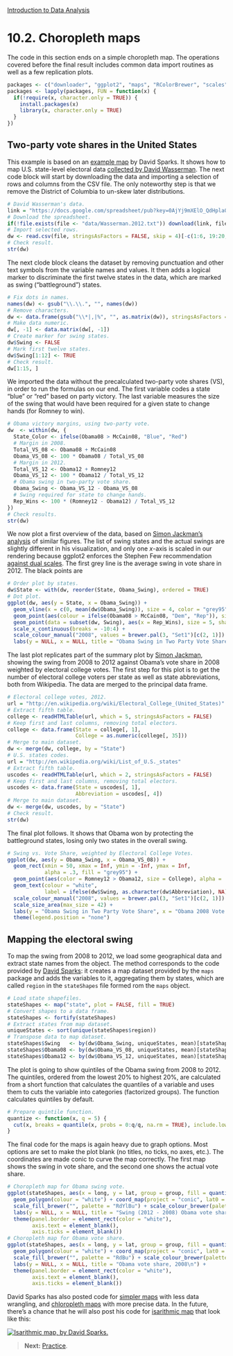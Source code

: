 <style>@import url(style.css);</style>
[Introduction to Data Analysis](index.html "Course index")

# 10.2. Choropleth maps

The code in this section ends on a simple choropleth map. The operations covered before the final result includes common data import routines as well as a few replication plots.

```r
packages <- c("downloader", "ggplot2", "maps", "RColorBrewer", "scales", "XML")
packages <- lapply(packages, FUN = function(x) {
  if(!require(x, character.only = TRUE)) {
    install.packages(x)
    library(x, character.only = TRUE)
  }
})
```

## Two-party vote shares in the United States

This example is based on an [example map][ds] by David Sparks. It shows how to map U.S. state-level electoral data [collected by David Wasserman][dw]. The next code block will start by downloading the data and importing a selection of rows and columns from the CSV file. The only noteworthy step is that we remove the District of Columbia to un-skew later distributions.

[ds]: http://is-r.tumblr.com/post/35200999886/make-your-own-electoral-map
[dw]: https://docs.google.com/spreadsheet/ccc?key=0AjYj9mXElO_QdHpla01oWE1jOFZRbnhJZkZpVFNKeVE#gid=0

```r
# David Wasserman's data.
link = "https://docs.google.com/spreadsheet/pub?key=0AjYj9mXElO_QdHpla01oWE1jOFZRbnhJZkZpVFNKeVE&gid=0&output=csv"
# Download the spreadsheet.
if(!file.exists(file <- "data/Wasserman.2012.txt")) download(link, file, mode = "wb")
# Import selected rows.
dw <- read.csv(file, stringsAsFactors = FALSE, skip = 4)[-c(1:6, 19:20, 28), -c(4, 7:8)]
# Check result.
str(dw)
```

The next clode block cleans the dataset by removing punctuation and other text symbols from the variable names and values. It then adds a logical marker to discriminate the first twelve states in the data, which are marked as swing ("battleground") states.

```r
# Fix dots in names.
names(dw) <- gsub("\\.\\.", "", names(dw))
# Remove characters.
dw <- data.frame(gsub("\\*|,|%", "", as.matrix(dw)), stringsAsFactors = FALSE)
# Make data numeric.
dw[, -1] <- data.matrix(dw[, -1])
# Create marker for swing states.
dw$Swing <- FALSE
# Mark first twelve states.
dw$Swing[1:12] <- TRUE
# Check result.
dw[1:15, ]
```

We imported the data without the precalculated two-party vote shares (VS), in order to run the formulas on our end. The first variable codes a state "blue" or "red" based on party victory. The last variable measures the size of the swing that would have been required for a given state to change hands (for Romney to win).

```r
# Obama victory margins, using two-party vote.
dw  <- within(dw, {
  State_Color <- ifelse(Obama08 > McCain08, "Blue", "Red")
  # Margin in 2008.
  Total_VS_08 <- Obama08 + McCain08
  Obama_VS_08 <- 100 * Obama08 / Total_VS_08
  # Margin in 2012.
  Total_VS_12 <- Obama12 + Romney12
  Obama_VS_12 <- 100 * Obama12 / Total_VS_12
  # Obama swing in two-party vote share.
  Obama_Swing <- Obama_VS_12 - Obama_VS_08
  # Swing required for state to change hands.
  Rep_Wins <- 100 * (Romney12 - Obama12) / Total_VS_12
})
# Check results.
str(dw)
```

We now plot a first overview of the data, based on [Simon Jackman's analysis][sj] of similar figures. The list of swing states and the actual swings are slightly different in his visualization, and only one $x$-axis is scaled in our rendering because ggplot2 enforces the Stephen Few recommendation [against dual scales][sf]. The first grey line is the average swing in vote share in 2012. The black points are 

[sj]: http://jackman.stanford.edu/blog/?p=2620
[sf]: http://www.perceptualedge.com/articles/visual_business_intelligence/dual-scaled_axes.pdf

```r
# Order plot by states.
dw$State <- with(dw, reorder(State, Obama_Swing), ordered = TRUE)
# Dot plot.
ggplot(dw, aes(y = State, x = Obama_Swing)) +
  geom_vline(x = c(0, mean(dw$Obama_Swing)), size = 4, color = "grey95") +
  geom_point(aes(colour = ifelse(Obama08 > McCain08, "Dem", "Rep")), size = 5) +
  geom_point(data = subset(dw, Swing), aes(x = Rep_Wins), size = 5, shape = 1) +
  scale_x_continuous(breaks = -10:4) +
  scale_colour_manual("2008", values = brewer.pal(3, "Set1")[c(2, 1)]) +
  labs(y = NULL, x = NULL, title = "Obama Swing in Two Party Vote Share\n")
```

The last plot replicates part of the summary plot by [Simon Jackman][sj], showing the swing from 2008 to 2012 against Obama's vote share in 2008 weighted by electoral college votes. The first step for this plot is to get the number of electoral college voters per state as well as state abbreviations, both from Wikipedia. The data are merged to the principal data frame.

```r
# Electoral college votes, 2012.
url = "http://en.wikipedia.org/wiki/Electoral_College_(United_States)"
# Extract fifth table.
college <- readHTMLTable(url, which = 5, stringsAsFactors = FALSE)
# Keep first and last columns, removing total electors.
college <- data.frame(State = college[, 1], 
                      College = as.numeric(college[, 35]))
# Merge to main dataset.
dw <- merge(dw, college, by = "State")
# U.S. states codes.
url = "http://en.wikipedia.org/wiki/List_of_U.S._states"
# Extract fifth table.
uscodes <- readHTMLTable(url, which = 2, stringsAsFactors = FALSE)
# Keep first and last columns, removing total electors.
uscodes <- data.frame(State = uscodes[, 1],
                      Abbreviation = uscodes[, 4])
# Merge to main dataset.
dw <- merge(dw, uscodes, by = "State")
# Check result.
str(dw)
```

The final plot follows. It shows that Obama won by protecting the battleground states, losing only two states in the overall swing.

```r
# Swing vs. Vote Share, weighted by Electoral College Votes.
ggplot(dw, aes(y = Obama_Swing, x = Obama_VS_08)) +
  geom_rect(xmin = 50, xmax = Inf, ymin = -Inf, ymax = Inf,
            alpha = .3, fill = "grey95") +
  geom_point(aes(color = Romney12 > Obama12, size = College), alpha = .6) +
  geom_text(colour = "white", 
            label = ifelse(dw$Swing, as.character(dw$Abbreviation), NA)) +
  scale_colour_manual("2008", values = brewer.pal(3, "Set1")[c(2, 1)]) +
  scale_size_area(max_size = 42) +
  labs(y = "Obama Swing in Two Party Vote Share", x = "Obama 2008 Vote Share") +
  theme(legend.position = "none")
```

## Mapping the electoral swing

To map the swing from 2008 to 2012, we load some geographical data and extract state names from the object. The method corresponds to the code provided by [David Sparks][ds]: it creates a map dataset provided by the `maps` package and adds the variables to it, aggregating them by states, which are called `region` in the `stateShapes` file formed rom the `maps` object.

```r
# Load state shapefiles.
stateShapes <- map("state", plot = FALSE, fill = TRUE)
# Convert shapes to a data frame.
stateShapes <- fortify(stateShapes)
# Extract states from map dataset.
uniqueStates <- sort(unique(stateShapes$region))
# Transpose data to map dataset.
stateShapes$Swing   <- by(dw$Obama_Swing, uniqueStates, mean)[stateShapes$region]
stateShapes$Obama08 <- by(dw$Obama_VS_08, uniqueStates, mean)[stateShapes$region]
stateShapes$Obama12 <- by(dw$Obama_VS_12, uniqueStates, mean)[stateShapes$region]
```

The plot is going to show quintiles of the Obama swing from 2008 to 2012. The quintiles, ordered from the lowest 20% to highest 20%, are calculated from a short function that calculates the quantiles of a variable and uses them to cuts the variable into categories (factorized groups). The function calculates quintiles by default.

```r
# Prepare quintile function.
quantize <- function(x, q = 5) {
  cut(x, breaks = quantile(x, probs = 0:q/q, na.rm = TRUE), include.lowest = TRUE)
}
```

The final code for the maps is again heavy due to graph options. Most options are set to make the plot blank (no titles, no ticks, no axes, etc.). The coordinates are made conic to curve the map correctly. The first map shows the swing in vote share, and the second one shows the actual vote share.

```r
# Choropleth map for Obama swing vote.
ggplot(stateShapes, aes(x = long, y = lat, group = group, fill = quantize(Swing))) +
  geom_polygon(colour = "white") + coord_map(project = "conic", lat0 = 30) +
  scale_fill_brewer("", palette = "RdYlBu") + scale_colour_brewer(palette = "RdYlGn") +
  labs(y = NULL, x = NULL, title = "Swing (2012 - 2008) Obama vote share\n") +
  theme(panel.border = element_rect(color = "white"), 
        axis.text = element_blank(),
        axis.ticks = element_blank())
# Choropleth map for Obama vote share.
ggplot(stateShapes, aes(x = long, y = lat, group = group, fill = quantize(Obama08, 10))) +
  geom_polygon(colour = "white") + coord_map(project = "conic", lat0 = 30) +
  scale_fill_brewer("", palette = "RdBu") + scale_colour_brewer(palette = "RdYlGn") +
  labs(y = NULL, x = NULL, title = "Obama vote share, 2008\n") +
  theme(panel.border = element_rect(color = "white"), 
        axis.text = element_blank(),
        axis.ticks = element_blank())
```

David Sparks has also posted code for [simpler maps](http://is-r.tumblr.com/post/37708137014/us-state-maps-using-map-data) with less data wrangling, and [chloropleth maps](https://dsparks.wordpress.com/2011/02/21/choropleth-tutorial-and-regression-coefficient-plots/) with more precise data. In the future, there's a chance that he will also post his code for [isarithmic map](https://dsparks.wordpress.com/2012/07/18/mapping-public-opinion-a-tutorial/) that look like this:

[![Isarithmic map, by David Sparks.](images/cces-2008-family-income-black.png)](images/cces-2008-family-income-black.png)

> __Next:__ [Practice](103_practice.html).
